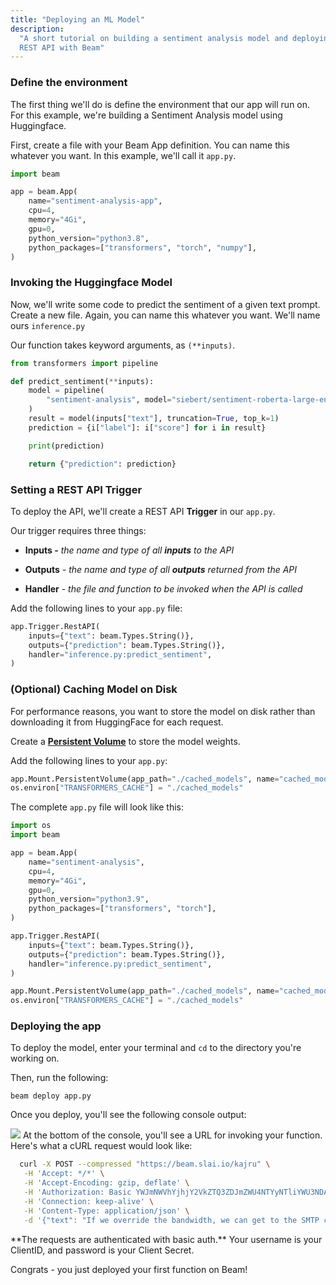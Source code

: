 ```yaml
---
title: "Deploying an ML Model"
description:
  "A short tutorial on building a sentiment analysis model and deploying it as a
  REST API with Beam"
---
```


### Define the environment

The first thing we'll do is define the environment that our app will run on. For
this example, we're building a Sentiment Analysis model using Huggingface.

First, create a file with your Beam App definition. You can name this whatever
you want. In this example, we'll call it `app.py`.

```python app.py
import beam

app = beam.App(
    name="sentiment-analysis-app",
    cpu=4,
    memory="4Gi",
    gpu=0,
    python_version="python3.8",
    python_packages=["transformers", "torch", "numpy"],
)
```

### Invoking the Huggingface Model

Now, we'll write some code to predict the sentiment of a given text prompt.
Create a new file. Again, you can name this whatever you want. We'll name ours
`inference.py`

Our function takes keyword arguments, as `(**inputs)`.

```python inference.py
from transformers import pipeline

def predict_sentiment(**inputs):
    model = pipeline(
        "sentiment-analysis", model="siebert/sentiment-roberta-large-english"
    )
    result = model(inputs["text"], truncation=True, top_k=1)
    prediction = {i["label"]: i["score"] for i in result}

    print(prediction)

    return {"prediction": prediction}
```

### Setting a REST API Trigger

To deploy the API, we'll create a REST API **Trigger** in our `app.py`.

Our trigger requires three things:

- **Inputs -** _the name and type of all_ **_inputs_** _to the API_

- **Outputs** \- _the name and type of all_ _**outputs**_ _returned from the
  API_

- **Handler** \- _the file and function to be invoked when the API is called_

Add the following lines to your `app.py` file:

```python app.py
app.Trigger.RestAPI(
    inputs={"text": beam.Types.String()},
    outputs={"prediction": beam.Types.String()},
    handler="inference.py:predict_sentiment",
)
```

### (Optional) Caching Model on Disk

For performance reasons, you want to store the model on disk rather than downloading it from HuggingFace for each request.

Create a **[Persistent Volume](/beam/data/persistent-volumes)** to store the model weights.

Add the following lines to your `app.py`:

```python app.py
app.Mount.PersistentVolume(app_path="./cached_models", name="cached_model")
os.environ["TRANSFORMERS_CACHE"] = "./cached_models"
```

The complete `app.py` file will look like this:

```python app.py
import os
import beam

app = beam.App(
    name="sentiment-analysis",
    cpu=4,
    memory="4Gi",
    gpu=0,
    python_version="python3.9",
    python_packages=["transformers", "torch"],
)

app.Trigger.RestAPI(
    inputs={"text": beam.Types.String()},
    outputs={"prediction": beam.Types.String()},
    handler="inference.py:predict_sentiment",
)

app.Mount.PersistentVolume(app_path="./cached_models", name="cached_model")
os.environ["TRANSFORMERS_CACHE"] = "./cached_models"
```

### Deploying the app

To deploy the model, enter your terminal and `cd` to the directory you're
working on.

Then, run the following:

```
beam deploy app.py
```

Once you deploy, you'll see the following console output:

![](/img/beam/getting-started/call-api.png)
At the bottom of the console, you'll see a URL for invoking your function.
Here's what a cURL request would look like:

```bash
  curl -X POST --compressed "https://beam.slai.io/kajru" \
   -H 'Accept: */*' \
   -H 'Accept-Encoding: gzip, deflate' \
   -H 'Authorization: Basic YWJmNWVhYjhjY2VkZTQ3ZDJmZWU4NTYyNTliYWU3NDA6ZTE0ZTE0MTY0M2NmYzkxNDdkMDM1MzZkNDdjYzRkMGI=' \
   -H 'Connection: keep-alive' \
   -H 'Content-Type: application/json' \
   -d '{"text": "If we override the bandwidth, we can get to the SMTP capacitor through the cross-platform RSS alarm!"}'
```

<Note>
**The requests are authenticated with basic auth.** Your username is your ClientID, and password is your Client Secret.

</Note>

Congrats - you just deployed your first function on Beam!
